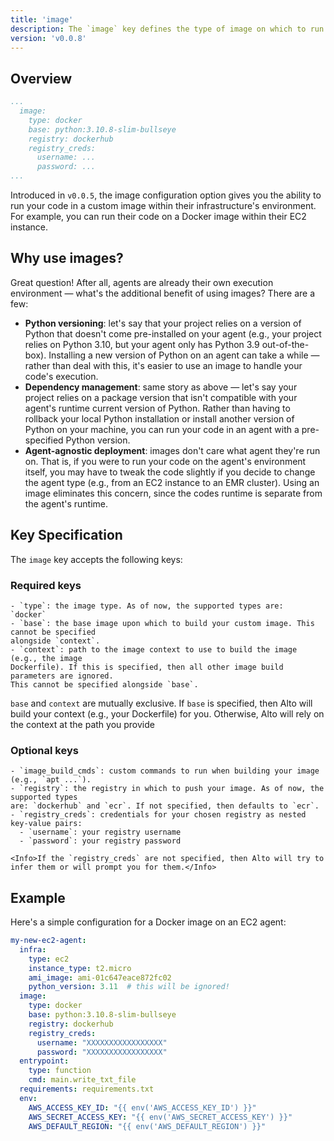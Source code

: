 ```yaml
---
title: 'image'
description: The `image` key defines the type of image on which to run your code
version: 'v0.0.8'
---
```


## Overview
  ```yaml alto.yml
  ...
    image:
      type: docker
      base: python:3.10.8-slim-bullseye
      registry: dockerhub
      registry_creds:
        username: ...
        password: ...
  ...
  ```

  Introduced in `v0.0.5`, the image configuration option gives you the ability to run your
  code in a custom image within their infrastructure's environment. For example, you can
  run their code on a Docker image within their EC2 instance.

## Why use images?
  Great question! After all, agents are already their own execution environment — what's
  the additional benefit of using images? There are a few:
  - **Python versioning**: let's say that your project relies on a version of Python that
  doesn't come pre-installed on your agent (e.g., your project relies on Python 3.10, but
  your agent only has Python 3.9 out-of-the-box). Installing a new version of Python on an
  agent can take a while — rather than deal with this, it's easier to use an image to
  handle your code's execution.
  - **Dependency management**: same story as above — let's say your project relies on a
  package version that isn't compatible with your agent's runtime current version of
  Python. Rather than having to rollback your local Python installation or install another
  version of Python on your machine, you can run your code in an agent with a
  pre-specified Python version.
  - **Agent-agnostic deployment**: images don't care what agent they're run on. That is,
  if you were to run your code on the agent's environment itself, you may have to tweak
  the code slightly if you decide to change the agent type (e.g., from an EC2 instance to
  an EMR cluster). Using an image eliminates this concern, since the codes runtime is
  separate from the agent's runtime.

## Key Specification

  The `image` key accepts the following keys:

  ### Required keys
    - `type`: the image type. As of now, the supported types are:  `docker`
    - `base`: the base image upon which to build your custom image. This cannot be specified
    alongside `context`. 
    - `context`: path to the image context to use to build the image (e.g., the image
    Dockerfile). If this is specified, then all other image build parameters are ignored.
    This cannot be specified alongside `base`.
  
<Warning>`base` and `context` are mutually exclusive. If `base` is specified, then Alto
will build your context (e.g., your Dockerfile) for you. Otherwise, Alto will rely on
the context at the path you provide</Warning>

  ### Optional keys
    - `image_build_cmds`: custom commands to run when building your image (e.g., `apt ...`).
    - `registry`: the registry in which to push your image. As of now, the supported types
    are: `dockerhub` and `ecr`. If not specified, then defaults to `ecr`.
    - `registry_creds`: credentials for your chosen registry as nested key-value pairs:
      - `username`: your registry username
      - `password`: your registry password
      
    <Info>If the `registry_creds` are not specified, then Alto will try to infer them or will prompt you for them.</Info>

## Example
Here's a simple configuration for a Docker image on an EC2 agent:
    
  ```yaml alto.yml
  my-new-ec2-agent:
    infra:
      type: ec2
      instance_type: t2.micro
      ami_image: ami-01c647eace872fc02
      python_version: 3.11  # this will be ignored!
    image:
      type: docker
      base: python:3.10.8-slim-bullseye
      registry: dockerhub
      registry_creds:
        username: "XXXXXXXXXXXXXXXXX"
        password: "XXXXXXXXXXXXXXXXX"
    entrypoint:
      type: function
      cmd: main.write_txt_file
    requirements: requirements.txt
    env:
      AWS_ACCESS_KEY_ID: "{{ env('AWS_ACCESS_KEY_ID') }}"
      AWS_SECRET_ACCESS_KEY: "{{ env('AWS_SECRET_ACCESS_KEY') }}"
      AWS_DEFAULT_REGION: "{{ env('AWS_DEFAULT_REGION') }}"
  ```